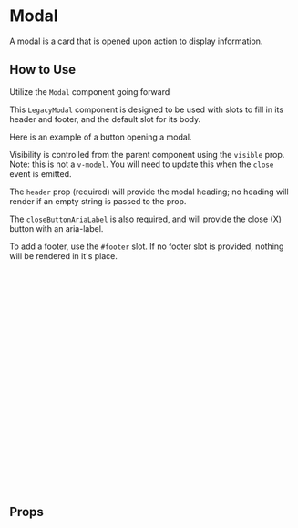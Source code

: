 
<Meta of={LegacyModalStories} />

# Modal

A modal is a card that is opened upon action to display information.

<Canvas of={Primary} />

## How to Use

Utilize the `Modal` component going forward

This `LegacyModal` component is designed to be used with slots to fill in its header and footer, and the default slot for its body.

Here is an example of a button opening a modal.

Visibility is controlled from the parent component using the `visible` prop. Note: this is not a `v-model`. You will need to update this when the `close` event is emitted.

The `header` prop (required) will provide the modal heading; no heading will render if an empty string is passed to the prop.

The `closeButtonAriaLabel` is also required, and will provide the close (X) button with an aria-label.

To add a footer, use the `#footer` slot. If no footer slot is provided, nothing will be rendered in it's place.

```html
<LobButton @click="isModalVisible = true"> Open Modal </LobButton>

<LegacyModal
  :visible="isModalVisible"
  header="Select Tracking Events"
  closeButtonAriaLabel="Close Modal"
  @close="isModalVisible = false"
>
  Would you like to export an additional CSV of associated tracking events?
  <RadioGroup>
    <radio-button
      name="exportCSV"
      value="yes"
      label="Yes"
      v-model="radioModel"
    />
    <radio-button name="exportCSV" value="no" label="No" v-model="radioModel" />
  </RadioGroup>

  <template v-slot:footer>
    <div class="flex self-end">
      <LobButton variant="secondary">Go back</LobButton>
      <LobButton variant="primary" class="ml-2">Submit</LobButton>
    </div>
  </template>
</LegacyModal>
```

## Props

<ArgTypes story={PRIMARY_STORY} />
